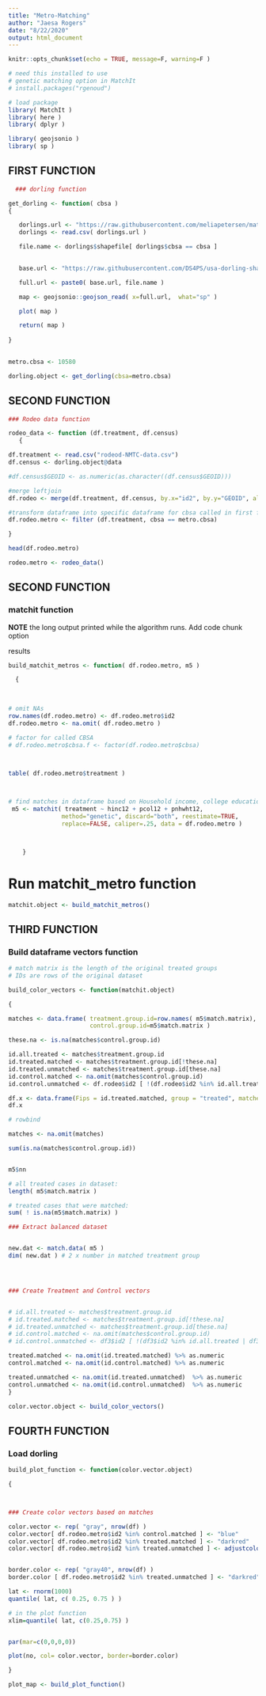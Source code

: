 ```yaml
---
title: "Metro-Matching"
author: "Jaesa Rogers"
date: "8/22/2020"
output: html_document
---
```


```r
knitr::opts_chunk$set(echo = TRUE, message=F, warning=F )
```


```r
# need this installed to use
# genetic matching option in MatchIt
# install.packages("rgenoud")

# load package 
library( MatchIt )
library( here )
library( dplyr )

library( geojsonio )
library( sp )
```


## FIRST FUNCTION

```r

  ### dorling function

get_dorling <- function( cbsa )
{

   dorlings.url <- "https://raw.githubusercontent.com/meliapetersen/matching-project/master/data/cbsa-names-and-shapefiles.csv"
   dorlings <- read.csv( dorlings.url )

   file.name <- dorlings$shapefile[ dorlings$cbsa == cbsa ]
 

   base.url <- "https://raw.githubusercontent.com/DS4PS/usa-dorling-shapefiles/master/maps/metros-dorling/"

   full.url <- paste0( base.url, file.name )

   map <- geojsonio::geojson_read( x=full.url,  what="sp" )

   plot( map )

   return( map )
   
}

  
metro.cbsa <- 10580

dorling.object <- get_dorling(cbsa=metro.cbsa)


```


## SECOND FUNCTION



```r

### Rodeo data function 

rodeo_data <- function (df.treatment, df.census)
   {

df.treatment <- read.csv("rodeod-NMTC-data.csv")
df.census <- dorling.object@data

#df.census$GEOID <- as.numeric(as.character((df.census$GEOID)))

#merge leftjoin
df.rodeo <- merge(df.treatment, df.census, by.x="id2", by.y="GEOID", all.x=TRUE)

#transform dataframe into specific dataframe for cbsa called in first function
df.rodeo.metro <- filter (df.treatment, cbsa == metro.cbsa)

}

head(df.rodeo.metro)


```

```r
rodeo.metro <- rodeo_data()
```


## SECOND FUNCTION

### matchit function 


**NOTE** the long output printed while the algorithm runs. Add code chunk option

results 


```r

build_matchit_metros <- function( df.rodeo.metro, m5 )

  {

   
   
# omit NAs
row.names(df.rodeo.metro) <- df.rodeo.metro$id2    
df.rodeo.metro <- na.omit( df.rodeo.metro )

# factor for called CBSA
# df.rodeo.metro$cbsa.f <- factor(df.rodeo.metro$cbsa)      


          
table( df.rodeo.metro$treatment )



# find matches in dataframe based on Household income, college education, and whiteness    
 m5 <- matchit( treatment ~ hinc12 + pcol12 + pnhwht12, 
               method="genetic", discard="both", reestimate=TRUE, 
               replace=FALSE, caliper=.25, data = df.rodeo.metro )



	}


```

# Run matchit_metro function

```r
matchit.object <- build_matchit_metros()
```



## THIRD FUNCTION

### Build dataframe vectors function

```r
# match matrix is the length of the original treated groups
# IDs are rows of the original dataset

build_color_vectors <- function(matchit.object)

{

matches <- data.frame( treatment.group.id=row.names( m5$match.matrix), 
                       control.group.id=m5$match.matrix )

these.na <- is.na(matches$control.group.id)

id.all.treated <- matches$treatment.group.id 
id.treated.matched <- matches$treatment.group.id[!these.na]
id.treated.unmatched <- matches$treatment.group.id[these.na]
id.control.matched <- na.omit(matches$control.group.id)
id.control.unmatched <- df.rodeo$id2 [ !(df.rodeo$id2 %in% id.all.treated | df.rodeo$id2 %in% id.control.matched)]

df.x <- data.frame(Fips = id.treated.matched, group = "treated", matched = TRUE)
df.x

# rowbind

matches <- na.omit(matches)

sum(is.na(matches$control.group.id))


m5$nn

# all treated cases in dataset:
length( m5$match.matrix )

# treated cases that were matched: 
sum( ! is.na(m5$match.matrix) )

### Extract balanced dataset 


new.dat <- match.data( m5 )
dim( new.dat ) # 2 x number in matched treatment group




### Create Treatment and Control vectors


# id.all.treated <- matches$treatment.group.id 
# id.treated.matched <- matches$treatment.group.id[!these.na]
# id.treated.unmatched <- matches$treatment.group.id[these.na]
# id.control.matched <- na.omit(matches$control.group.id)
# id.control.unmatched <- df3$id2 [ !(df3$id2 %in% id.all.treated | df3$id2 %in% id.control.matched)]

treated.matched <- na.omit(id.treated.matched) %>% as.numeric
control.matched <- na.omit(id.control.matched) %>% as.numeric

treated.unmatched <- na.omit(id.treated.unmatched)  %>% as.numeric
control.unmatched <- na.omit(id.control.unmatched)  %>% as.numeric
}
```

```r
color.vector.object <- build_color_vectors()
```

## FOURTH FUNCTION

### Load dorling


```r

build_plot_function <- function(color.vector.object)

{



### Create color vectors based on matches

color.vector <- rep( "gray", nrow(df) )
color.vector[ df.rodeo.metro$id2 %in% control.matched ] <- "blue"
color.vector[ df.rodeo.metro$id2 %in% treated.matched ] <- "darkred"
color.vector[ df.rodeo.metro$id2 %in% treated.unmatched ] <- adjustcolor( "darkred", alpha.f = 0.4 )


border.color <- rep( "gray40", nrow(df) )
border.color [ df.rodeo.metro$id2 %in% treated.unmatched ] <- "darkred"

lat <- rnorm(1000)
quantile( lat, c( 0.25, 0.75 ) )

# in the plot function
xlim=quantile( lat, c(0.25,0.75) )


par(mar=c(0,0,0,0))

plot(no, col= color.vector, border=border.color)

}

```

```r
plot_map <- build_plot_function()
```

